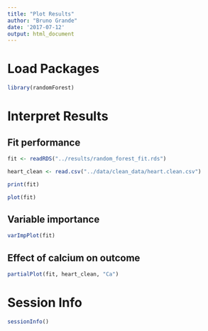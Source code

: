 ```yaml
---
title: "Plot Results"
author: "Bruno Grande"
date: '2017-07-12'
output: html_document
---
```


# Load Packages

```r
library(randomForest)
```


# Interpret Results

## Fit performance

```r
fit <- readRDS("../results/random_forest_fit.rds")

heart_clean <- read.csv("../data/clean_data/heart.clean.csv")

print(fit)
```

```r
plot(fit)
```


## Variable importance

```r
varImpPlot(fit)
```


## Effect of calcium on outcome

```r
partialPlot(fit, heart_clean, "Ca")
```


# Session Info

```r
sessionInfo()
```
